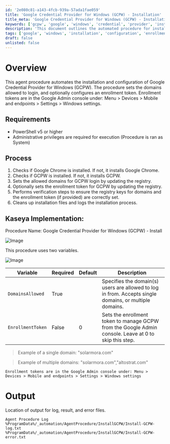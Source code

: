 ```yaml
---
id: '2e080c81-a143-4fcb-939a-57ada1fae059'
title: 'Google Credential Provider for Windows (GCPW) - Installation'
title_meta: 'Google Credential Provider for Windows (GCPW) - Installation'
keywords: ['gcpw', 'google', 'windows', 'credential', 'provider', 'installation', 'configuration']
description: 'This document outlines the automated procedure for installing and configuring Google Credential Provider for Windows (GCPW). It includes steps for checking prerequisites, installing necessary software, setting allowed domains for login, and configuring an optional enrollment token. Detailed logging and verification steps are also provided.'
tags: ['google', 'windows', 'installation', 'configuration', 'enrollment', 'setup', 'software']
draft: false
unlisted: false
---
```

# Overview

This agent procedure automates the installation and configuration of Google Credential Provider for Windows (GCPW). The procedure sets the domains allowed to login, and optionally configures an enrollment token. Enrollment tokens are in the Google Admin console under: Menu > Devices > Mobile and endpoints > Settings > Windows settings.

## Requirements

- PowerShell v5 or higher
- Administrative privileges are required for execution (Procedure is ran as System)

## Process

1. Checks if Google Chrome is installed. If not, it installs Google Chrome.
2. Checks if GCPW is installed. If not, it installs GCPW.
3. Sets the allowed domains for GCPW login by updating the registry.
4. Optionally sets the enrollment token for GCPW by updating the registry.
5. Performs verification steps to ensure the registry keys for domains and the enrollment token (if provided) are correctly set.
6. Cleans up installation files and logs the installation process.

## Kaseya Implementation:

Procedure Name: Google Credential Provider for Windows (GCPW) - Install

![Image](../../../static/img/Install-Google-Credential-Provider-for-Windows-(GCPW)/image_1.png)

This procedure uses two variables.

![Image](../../../static/img/Install-Google-Credential-Provider-for-Windows-(GCPW)/image_2.png)

| Variable          | Required | Default | Description                                                                                     |
|-------------------|----------|---------|-------------------------------------------------------------------------------------------------|
| `DomainsAllowed`  | True     |         | Specifies the domain(s) users are allowed to log in from. Accepts single domains, or multiple domains. |
| `EnrollmentToken` | False    | 0       | Sets the enrollment token to manage GCPW from the Google Admin console. Leave at 0 to skip this step. |

> Example of a single domain: "solarmora.com"

> Example of multiple domains: "solarmora.com","altostrat.com"

```
Enrollment tokens are in the Google Admin console under: Menu > Devices > Mobile and endpoints > Settings > Windows settings
```

# Output

Location of output for log, result, and error files.

```
Agent Procedure Log
%ProgramData%/_automation/AgentProcedure/InstallGCPW/Install-GCPW-log.txt
%ProgramData%/_automation/AgentProcedure/InstallGCPW/Install-GCPW-error.txt
```











